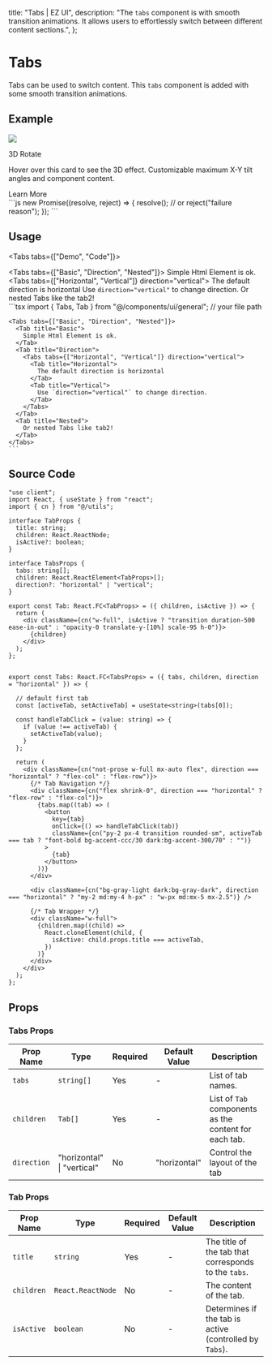 
  title: "Tabs | EZ UI",
  description: "The `tabs` component is with smooth transition animations. It allows users to effortlessly switch between different content sections.",
};

# Tabs
Tabs can be used to switch content. This `tabs` component is added with some smooth transition animations. 

## Example

<ExampleBox className="px-4 md:px-12 lg:px-20">
  <Tabs tabs={["Fancy Card", "Code Snippets"]}>
    <Tab title="Fancy Card">
      <div className="w-full flex justify-center">
        <ThreeDRotate>
          <div className="md:w-[450px] w-[320px] p-4 lg:p-6 border border-gray-light dark:border-gray-dark rounded-xl">
            <Image src="/images/creation/3d-book-gallery/img8.jpg" width={1800} height={949} className="w-full h-fit rounded-md"/>
            <p className="mt-3 md:mt-4 font-bold text-accent-dark dark:text-accent-white text-lg md:text-xl">3D Rotate</p>
            <p className="mt-1 md:mt-2 font-semibold text-accent-300 dark:text-accent-900 text-xs md:text-sm">Hover over this card to see the 3D effect. Customizable maximum X-Y tilt angles and component content.</p>
            <Link href="/ui/3d-rotate" className="transition w-fit block mt-4 px-2.5 py-1.5 rounded-sm bg-accent-dark text-accent-white dark:bg-white dark:text-accent-dark text-xs md:text-sm tracking-wider">
              Learn More
            </Link>
          </div>
        </ThreeDRotate>
      </div>
    </Tab>
<Tab title="Code Snippets">
  <div>
    ```js
  new Promise((resolve, reject) => {
      resolve();
      // or
      reject("failure reason");
  });
    ```
  </div>
    </Tab>  
  </Tabs>
</ExampleBox>


## Usage

<Tabs tabs={["Demo", "Code"]}>
  <Tab title="Demo">
    <div className="w-full flex justify-center py-4 md:py-10">
      <div className="w-3/5">
        <Tabs tabs={["Basic", "Direction", "Nested"]}>
          <Tab title="Basic">
            Simple Html Element is ok.
          </Tab>
          <Tab title="Direction">
            <Tabs tabs={["Horizontal", "Vertical"]} direction="vertical">
              <Tab title="Horizontal">
                The default direction is horizontal
              </Tab>
              <Tab title="Vertical">
                Use `direction="vertical"` to change direction.
              </Tab>
            </Tabs>
          </Tab>
          <Tab title="Nested">
            Or nested Tabs like the tab2!
          </Tab>
        </Tabs>
      </div>
    </div>
  </Tab>
  <Tab title="Code">
    ```tsx
    import { Tabs, Tab } from "@/components/ui/general";  // your file path

    <Tabs tabs={["Basic", "Direction", "Nested"]}>
      <Tab title="Basic">
        Simple Html Element is ok.
      </Tab>
      <Tab title="Direction">
        <Tabs tabs={["Horizontal", "Vertical"]} direction="vertical">
          <Tab title="Horizontal">
            The default direction is horizontal
          </Tab>
          <Tab title="Vertical">
            Use `direction="vertical"` to change direction.
          </Tab>
        </Tabs>
      </Tab>
      <Tab title="Nested">
        Or nested Tabs like tab2!
      </Tab>
    </Tabs>
    ```
  </Tab>
</Tabs>



## Source Code

```tsx
"use client";
import React, { useState } from "react";
import { cn } from "@/utils";

interface TabProps {
  title: string;
  children: React.ReactNode;
  isActive?: boolean;
}

interface TabsProps {
  tabs: string[];
  children: React.ReactElement<TabProps>[];
  direction?: "horizontal" | "vertical";
}

export const Tab: React.FC<TabProps> = ({ children, isActive }) => {
  return (
    <div className={cn("w-full", isActive ? "transition duration-500 ease-in-out" : "opacity-0 translate-y-[10%] scale-95 h-0")}>
      {children}
    </div>
  );
};


export const Tabs: React.FC<TabsProps> = ({ tabs, children, direction = "horizontal" }) => {

  // default first tab
  const [activeTab, setActiveTab] = useState<string>(tabs[0]);

  const handleTabClick = (value: string) => {
    if (value !== activeTab) {
      setActiveTab(value);
    }
  };

  return (
    <div className={cn("not-prose w-full mx-auto flex", direction === "horizontal" ? "flex-col" : "flex-row")}>
      {/* Tab Navigation */}
      <div className={cn("flex shrink-0", direction === "horizontal" ? "flex-row" : "flex-col")}>
        {tabs.map((tab) => (
          <button
            key={tab}
            onClick={() => handleTabClick(tab)}
            className={cn("py-2 px-4 transition rounded-sm", activeTab === tab ? "font-bold bg-accent-ccc/30 dark:bg-accent-300/70" : "")}
          >
            {tab}
          </button>
        ))}
      </div>

      <div className={cn("bg-gray-light dark:bg-gray-dark", direction === "horizontal" ? "my-2 md:my-4 h-px" : "w-px md:mx-5 mx-2.5")} />

      {/* Tab Wrapper */}
      <div className="w-full">
        {children.map((child) =>
          React.cloneElement(child, {
            isActive: child.props.title === activeTab,
          })
        )}
      </div>
    </div>
  );
};
```

## Props

### Tabs Props
| Prop Name | Type            | Required | Default Value | Description                                        |
|-----------|-----------------|----------|---------------|----------------------------------------------------|
| `tabs`    | `string[]`      | Yes      | -             | List of tab names.                                |
| `children`| `Tab[]`         | Yes      | -             | List of `Tab` components as the content for each tab. |
| `direction`| "horizontal" \| "vertical" | No | "horizontal" | Control the layout of the tab |


### Tab Props
| Prop Name  | Type             | Required | Default Value | Description                                            |
|------------|------------------|----------|---------------|--------------------------------------------------------|
| `title`    | `string`         | Yes      | -             | The title of the tab that corresponds to the `tabs`. |
| `children` | `React.ReactNode`| No      | -             | The content of the tab.                               |
| `isActive` | `boolean`        | No       | -             | Determines if the tab is active (controlled by `Tabs`). |
